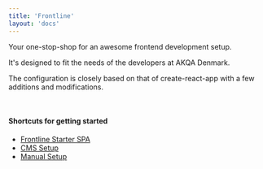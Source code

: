 ```yaml
---
title: 'Frontline'
layout: 'docs'
---
```


Your one-stop-shop for an awesome frontend development setup.

It's designed to fit the needs of the developers at AKQA Denmark.

The configuration is closely based on that of create-react-app with a few additions and modifications.

<br />

#### Shortcuts for getting started
- [Frontline Starter SPA](/docs/getting-started/flavours/spa)
- [CMS Setup](/docs/getting-started/flavours/cms)
- [Manual Setup](/docs/getting-started/flavours/manual)
